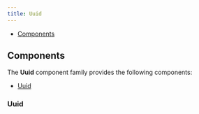 ```yaml
---
title: Uuid
---
```



<DocusaurusDoc>

- [Components](#components)

## Components

The **Uuid** component family provides the following components:

- [Uuid](#uuid)

### Uuid

<ComponentDocs docs={jsdoc.jsdocUuid} example={UuidExample} />

</DocusaurusDoc>
